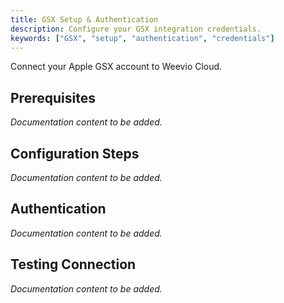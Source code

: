 ```yaml
---
title: GSX Setup & Authentication
description: Configure your GSX integration credentials.
keywords: ["GSX", "setup", "authentication", "credentials"]
---
```



Connect your Apple GSX account to Weevio Cloud.

## Prerequisites

*Documentation content to be added.*

## Configuration Steps

*Documentation content to be added.*

## Authentication

*Documentation content to be added.*

## Testing Connection

*Documentation content to be added.*
